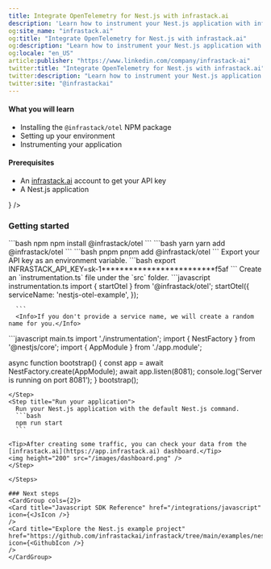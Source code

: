 ```yaml
---
title: Integrate OpenTelemetry for Nest.js with infrastack.ai
description: 'Learn how to instrument your Nest.js application with infrastack.ai and OpenTelemetry for comprehensive observability and performance insights.'
og:site_name: "infrastack.ai"
og:title: "Integrate OpenTelemetry for Nest.js with infrastack.ai"
og:description: "Learn how to instrument your Nest.js application with infrastack.ai and OpenTelemetry for comprehensive observability and performance insights."
og:locale: "en_US"
article:publisher: "https://www.linkedin.com/company/infrastack-ai"
twitter:title: "Integrate OpenTelemetry for Nest.js with infrastack.ai"
twitter:description: "Learn how to instrument your Nest.js application with infrastack.ai and OpenTelemetry for comprehensive observability and performance insights."
twitter:site: "@infrastackai"
---
```



#### What you will learn
- Installing the `@infrastack/otel` NPM package
- Setting up your environment
- Instrumenting your application

#### Prerequisites
- An [infrastack.ai](https://app.infrastack.ai) account to get your API key
- A Nest.js application

<CardGroup cols={1}>
  <Card title="Follow the example project on GitHub" href="https://github.com/infrastackai/infrastack/tree/main/examples/nestjs"
  icon={<GithubIcon />}
  />
</CardGroup>

### Getting started

<Steps>

  <Step title="Install the NPM package">
   <CodeGroup>
  ```bash npm
  npm install @infrastack/otel
  ```
  ```bash yarn
  yarn add @infrastack/otel
  ```
  ```bash pnpm
  pnpm add @infrastack/otel
  ```
  </CodeGroup>
  </Step>
 
  <Step title="Prepare your environment">
  Export your API key as an environment variable.
  ```bash
  export INFRASTACK_API_KEY=sk-1*************************f5af
  ```
  </Step>

  <Step title="Create instrumentation.ts">
  Create an `instrumentation.ts` file under the `src` folder.
      ```javascript instrumentation.ts
      import { startOtel } from '@infrastack/otel';
      startOtel({
        serviceName: 'nestjs-otel-example',
      });

      ```
      <Info>If you don't provide a service name, we will create a random name for you.</Info>
  </Step>
  <Step title="Import the instrumentation module in your main.ts file">
  ```javascript main.ts
  import './instrumentation';
  import { NestFactory } from '@nestjs/core';
import { AppModule } from './app.module';

  async function bootstrap() {
    const app = await NestFactory.create(AppModule);
    await app.listen(8081);
    console.log('Server is running on port 8081');
  }
  bootstrap();
  ```
  </Step>
  <Step title="Run your application">
    Run your Nest.js application with the default Nest.js command.
    ```bash
    npm run start
    ```

  <Tip>After creating some traffic, you can check your data from the [infrastack.ai](https://app.infrastack.ai) dashboard.</Tip>
  <img height="200" src="/images/dashboard.png" />
  </Step>

</Steps>

### Next steps
<CardGroup cols={2}>
  <Card title="Javascript SDK Reference" href="/integrations/javascript" 
  icon={<JsIcon />}
  />
  <Card title="Explore the Nest.js example project" href="https://github.com/infrastackai/infrastack/tree/main/examples/nestjs"
  icon={<GithubIcon />}
  />
</CardGroup>
